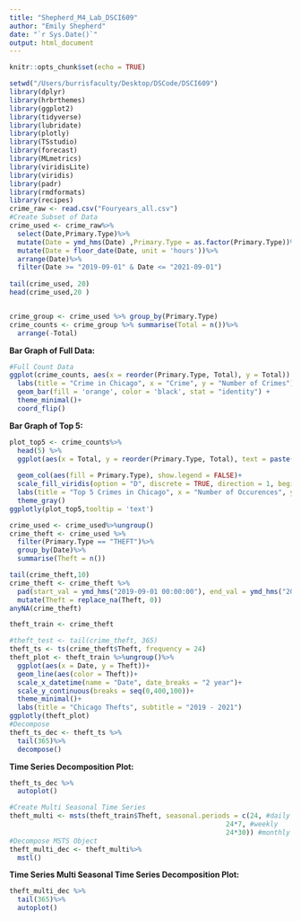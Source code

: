 ```yaml
---
title: "Shepherd_M4_Lab_DSCI609"
author: "Emily Shepherd"
date: "`r Sys.Date()`"
output: html_document
---
```


```r
knitr::opts_chunk$set(echo = TRUE)
```

```r
setwd("/Users/burrisfaculty/Desktop/DSCode/DSCI609")
library(dplyr)
library(hrbrthemes)
library(ggplot2)
library(tidyverse)
library(lubridate)
library(plotly)
library(TSstudio)
library(forecast)
library(MLmetrics)
library(viridisLite)
library(viridis)
library(padr)
library(rmdformats)
library(recipes)
crime_raw <- read.csv("Fouryears_all.csv")
#Create Subset of Data
crime_used <- crime_raw%>%
  select(Date,Primary.Type)%>%
  mutate(Date = ymd_hms(Date) ,Primary.Type = as.factor(Primary.Type))%>%
  mutate(Date = floor_date(Date, unit = 'hours'))%>%
  arrange(Date)%>%
  filter(Date >= "2019-09-01" & Date <= "2021-09-01")
  
tail(crime_used, 20)
head(crime_used,20 )


crime_group <- crime_used %>% group_by(Primary.Type)
crime_counts <- crime_group %>% summarise(Total = n())%>%
  arrange(-Total)
```

**Bar Graph of Full Data:**

```r
#Full Count Data
ggplot(crime_counts, aes(x = reorder(Primary.Type, Total), y = Total)) + 
  labs(title = "Crime in Chicago", x = "Crime", y = "Number of Crimes")+
  geom_bar(fill = 'orange', color = 'black', stat = "identity") +
  theme_minimal()+
  coord_flip()
```

**Bar Graph of Top 5:**

```r
plot_top5 <- crime_counts%>%
  head(5) %>%
  ggplot(aes(x = Total, y = reorder(Primary.Type, Total), text = paste("Crime: ", Primary.Type, "<br>",
                                                                       "Occurred: ", Total, " times")))+
  geom_col(aes(fill = Primary.Type), show.legend = FALSE)+
  scale_fill_viridis(option = "D", discrete = TRUE, direction = 1, begin = 0.9, end = 0.3)+
  labs(title = "Top 5 Crimes in Chicago", x = "Number of Occurences", y = "Crime")+
  theme_gray()
ggplotly(plot_top5,tooltip = 'text')
```

```r

crime_used <- crime_used%>%ungroup()
crime_theft <- crime_used %>%
  filter(Primary.Type == "THEFT")%>%
  group_by(Date)%>%
  summarise(Theft = n())

tail(crime_theft,10)
crime_theft <- crime_theft %>%
  pad(start_val = ymd_hms("2019-09-01 00:00:00"), end_val = ymd_hms("2021-09-01 00:00:00"))%>%
  mutate(Theft = replace_na(Theft, 0))
anyNA(crime_theft)

theft_train <- crime_theft

#theft_test <- tail(crime_theft, 365)
theft_ts <- ts(crime_theft$Theft, frequency = 24)
theft_plot <- theft_train %>%ungroup()%>%
  ggplot(aes(x = Date, y = Theft))+
  geom_line(aes(color = Theft))+
  scale_x_datetime(name = "Date", date_breaks = "2 year")+
  scale_y_continuous(breaks = seq(0,400,100))+
  theme_minimal()+
  labs(title = "Chicago Thefts", subtitle = "2019 - 2021")
ggplotly(theft_plot)
#Decompose
theft_ts_dec <- theft_ts %>%
  tail(365)%>%
  decompose()
```

**Time Series Decomposition Plot:**

```r
theft_ts_dec %>%
  autoplot()
```

``` r
#Create Multi Seasonal Time Series
theft_multi <- msts(theft_train$Theft, seasonal.periods = c(24, #daily
                                                      24*7, #weekly
                                                      24*30)) #monthly
#Decompose MSTS Object
theft_multi_dec <- theft_multi%>%
  mstl()
```
**Time Series Multi Seasonal Time Series Decomposition Plot:**
```r
theft_multi_dec %>%
  tail(365)%>%
  autoplot()
```